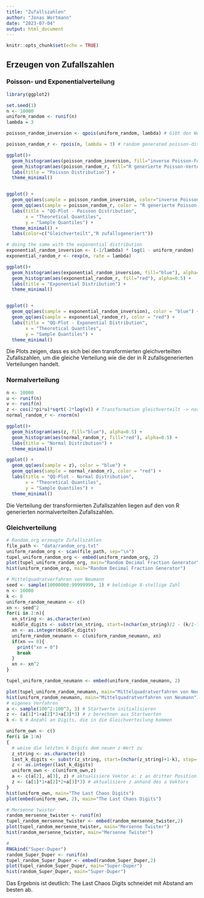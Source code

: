 ```yaml
---
title: "Zufallszahlen"
author: "Jonas Wortmann"
date: "2023-07-04"
output: html_document
---
```


```r
knitr::opts_chunk$set(echo = TRUE)
```

## Erzeugen von Zufallszahlen

### Poisson- und Exponentialverteilung

```r
library(ggplot2)

set.seed(1)
n <- 10000
uniform_random <- runif(n)
lambda = 3

poisson_random_inversion <- qpois(uniform_random, lambda) # Gibt den Wert der inversen Poisson-Funktion für die kumulative Dichte zurück. Q(p) = F^-1(p)

poisson_random_r <- rpois(n, lambda = 3) # random generated poisson-distributed numbers in R

ggplot()+
  geom_histogram(aes(poisson_random_inversion, fill="inverse Poisson-Funktion"), alpha=0.5) +
  geom_histogram(aes(poisson_random_r, fill="R generierte Poisson-Verteilung"), alpha=0.5) +
  labs(title = "Poisson Distribution") +
  theme_minimal()


ggplot() +
  geom_qq(aes(sample = poisson_random_inversion, color="inverse Poisson-Funktion"), alpha=0.5) +
  geom_qq(aes(sample = poisson_random_r, color = "R generierte Poisson-Verteilung"), ,alpha=0.5) +
  labs(title = "QQ-Plot - Poisson Distribution",
       x = "Theoretical Quantiles",
       y = "Sample Quantiles") +
  theme_minimal() +
  labs(color=c("Gleichverteilt","R zufallsgeneriert"))
```

```r
# doing the same with the exponential distribution
exponential_random_inversion <- (-1/lambda) * log(1 - uniform_random)
exponential_random_r <- rexp(n, rate = lambda)

ggplot()+
  geom_histogram(aes(exponential_random_inversion, fill="blue"), alpha=0.5) +
  geom_histogram(aes(exponential_random_r, fill="red"), alpha=0.5) +
  labs(title = "Exponential Distribution") +
  theme_minimal()


ggplot() +
  geom_qq(aes(sample = exponential_random_inversion), color = "blue") +
  geom_qq(aes(sample = exponential_random_r), color = "red") +
  labs(title = "QQ-Plot - Exponential Distribution",
       x = "Theoretical Quantiles",
       y = "Sample Quantiles") +
  theme_minimal()

```

Die Plots zeigen, dass es sich bei den transformierten gleichverteilten Zufallszahlen, um die gleiche Verteilung wie die der in R zufallsgenerierten Verteilungen handelt.

### Normalverteilung

```r
n <- 10000
u <- runif(n)
v <- runif(n)
z <- cos(2*pi*u)*sqrt(-2*log(v)) # Transformation gleichverteilt -> normalverteilt
normal_random_r <- rnorm(n)

ggplot()+
  geom_histogram(aes(z, fill="blue"), alpha=0.5) +
  geom_histogram(aes(normal_random_r, fill="red"), alpha=0.5) +
  labs(title = "Normal Distribution") +
  theme_minimal()

ggplot() +
  geom_qq(aes(sample = z), color = "blue") +
  geom_qq(aes(sample = normal_random_r), color = "red") +
  labs(title = "QQ-Plot - Normal Distribution",
       x = "Theoretical Quantiles",
       y = "Sample Quantiles") +
  theme_minimal()
```

Die Verteilung der transformierten Zufallszahlen liegen auf den von R generierten normalverteilten Zufallszahlen.

### Gleichverteilung

```r
# Random.org erzeugte Zufallszahlen
file_path <- "data/random_org.txt"
uniform_random_org <- scan(file_path, sep="\n")
tupel_uniform_random_org <- embed(uniform_random_org, 2)
plot(tupel_uniform_random_org, main="Random Decimal Fraction Generator")
hist(uniform_random_org, main="Random Decimal Fraction Generator")

# Mittelquadratverfahren von Neumann
seed <- sample(10000000:99999999, 1) # beliebige 8-stellige Zahl
n <- 10000
k <- 8
uniform_random_neumann <- c()
xn <- seed^2
for(i in 1:n){
  xn_string <- as.character(xn)
  middle_digits <- substr(xn_string, start=(nchar(xn_string)/2 - (k/2-1)), stop=(nchar(xn_string)/2 +k/2)) #get the 8 middle digits of the squared xn
  xn <- as.integer(middle_digits)
  uniform_random_neumann <- c(uniform_random_neumann, xn)
  if(xn == 0){
    print("xn = 0")
    break
  }
  xn <- xn^2
}

tupel_uniform_random_neumann <- embed(uniform_random_neumann, 2)

plot(tupel_uniform_random_neumann, main="Mittelquadratverfahren von Neumann")
hist(uniform_random_neumann, main="Mittelquadratverfahren von Neumann")
# eigenes Verfahren
a <- sample(100^2:100^3, 3) # Startwerte initialisieren
z <- (a[1]*1+a[2]*2+a[3]*3) # z berechnen aus Startwerten
k <- 6 # Anzahl an Digits, die in die Gleichverteilung kommen

uniform_own <- c()
for(i in 1:n)
{
  # weise die letzten k Digits dem neuen z-Wert zu
  z_string <- as.character(z)
  last_k_digits <- substr(z_string, start=(nchar(z_string)+1-k), stop=(nchar(z_string)))
  z <- as.integer(last_k_digits)
  uniform_own <- c(uniform_own,z)
  a <- c(a[2], a[3], z) # aktualisiere Vektor a: z an dritter Position. Entferne a1
  z <- (a[1]*1+a[2]*2+a[3]*3) # aktualisiere z anhand des a Vektors
}
hist(uniform_own, main="The Last Chaos Digits")
plot(embed(uniform_own, 2), main="The Last Chaos Digits")

# Mersenne twister
random_mersenne_twister <- runif(n)
tupel_random_mersenne_twister <- embed(random_mersenne_twister,2)
plot(tupel_random_mersenne_twister, main="Mersenne Twister")
hist(random_mersenne_twister, main="Mersenne Twister")

# 
RNGkind("Super-Duper")
random_Super_Duper <- runif(n)
tupel_random_Super_Duper <- embed(random_Super_Duper,2)
plot(tupel_random_Super_Duper, main="Super-Duper")
hist(random_Super_Duper, main="Super-Duper")
```

Das Ergebnis ist deutlich: The Last Chaos Digits schneidet mit Abstand am besten ab.
